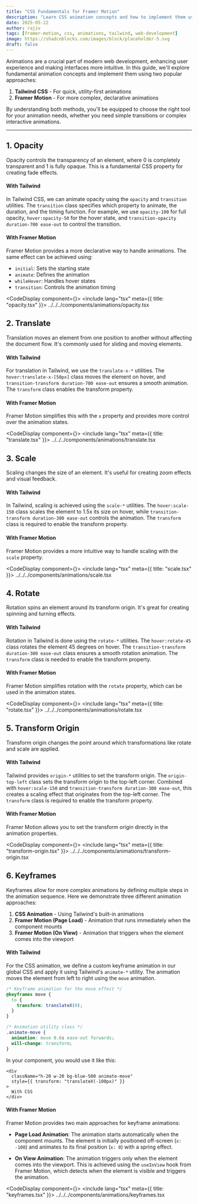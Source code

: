 ```yaml
---
title: "CSS Fundamentals for Framer Motion"
description: "Learn CSS animation concepts and how to implement them using both Tailwind CSS and Framer Motion. A practical guide for web developers."
date: 2025-05-22
author: rajiv
tags: [framer-motion, css, animations, tailwind, web-development]
image: https://shadcnblocks.com/images/block/placeholder-5.svg
draft: false
---
```


Animations are a crucial part of modern web development, enhancing user experience and making interfaces more intuitive. In this guide, we'll explore fundamental animation concepts and implement them using two popular approaches:

1. **Tailwind CSS** - For quick, utility-first animations
2. **Framer Motion** - For more complex, declarative animations

By understanding both methods, you'll be equipped to choose the right tool for your animation needs, whether you need simple transitions or complex interactive animations.

---


## 1. Opacity

Opacity controls the transparency of an element, where 0 is completely transparent and 1 is fully opaque. This is a fundamental CSS property for creating fade effects.

#### With Tailwind

In Tailwind CSS, we can animate opacity using the `opacity` and `transition` utilities. The `transition` class specifies which property to animate, the duration, and the timing function. For example, we use `opacity-100` for full opacity, `hover:opacity-50` for the hover state, and `transition-opacity duration-700 ease-out` to control the transition.

#### With Framer Motion

Framer Motion provides a more declarative way to handle animations. The same effect can be achieved using:

- `initial`: Sets the starting state
- `animate`: Defines the animation
- `whileHover`: Handles hover states
- `transition`: Controls the animation timing

<CodeDisplay component={<Opacity />}>
  <include lang="tsx" meta={{ title: "opacity.tsx" }}>
    ../../../components/animations/opacity.tsx
  </include>
</CodeDisplay>

## 2. Translate

Translation moves an element from one position to another without affecting the document flow. It's commonly used for sliding and moving elements.

#### With Tailwind

For translation in Tailwind, we use the `translate-x-*` utilities. The `hover:translate-x-[50px]` class moves the element on hover, and `transition-transform duration-700 ease-out` ensures a smooth animation. The `transform` class enables the transform property.

#### With Framer Motion

Framer Motion simplifies this with the `x` property and provides more control over the animation states.

<CodeDisplay component={<TranslateBox />}>
  <include lang="tsx" meta={{ title: "translate.tsx" }}>
    ../../../components/animations/translate.tsx
  </include>
</CodeDisplay>

## 3. Scale

Scaling changes the size of an element. It's useful for creating zoom effects and visual feedback.

#### With Tailwind

In Tailwind, scaling is achieved using the `scale-*` utilities. The `hover:scale-150` class scales the element to 1.5x its size on hover, while `transition-transform duration-300 ease-out` controls the animation. The `transform` class is required to enable the transform property.

#### With Framer Motion

Framer Motion provides a more intuitive way to handle scaling with the `scale` property.

<CodeDisplay component={<Scale />}>
  <include lang="tsx" meta={{ title: "scale.tsx" }}>
    ../../../components/animations/scale.tsx
  </include>
</CodeDisplay>

## 4. Rotate

Rotation spins an element around its transform origin. It's great for creating spinning and turning effects.

#### With Tailwind

Rotation in Tailwind is done using the `rotate-*` utilities. The `hover:rotate-45` class rotates the element 45 degrees on hover. The `transition-transform duration-300 ease-out` class ensures a smooth rotation animation. The `transform` class is needed to enable the transform property.

#### With Framer Motion

Framer Motion simplifies rotation with the `rotate` property, which can be used in the animation states.

<CodeDisplay component={<RotateBox />}>
  <include lang="tsx" meta={{ title: "rotate.tsx" }}>
    ../../../components/animations/rotate.tsx
  </include>
</CodeDisplay>

## 5. Transform Origin

Transform origin changes the point around which transformations like rotate and scale are applied.

#### With Tailwind

Tailwind provides `origin-*` utilities to set the transform origin. The `origin-top-left` class sets the transform origin to the top-left corner. Combined with `hover:scale-150` and `transition-transform duration-300 ease-out`, this creates a scaling effect that originates from the top-left corner. The `transform` class is required to enable the transform property.

#### With Framer Motion

Framer Motion allows you to set the transform origin directly in the animation properties.

<CodeDisplay component={<TransformOriginBox />}>
  <include lang="tsx" meta={{ title: "transform-origin.tsx" }}>
    ../../../components/animations/transform-origin.tsx
  </include>
</CodeDisplay>

## 6. Keyframes

Keyframes allow for more complex animations by defining multiple steps in the animation sequence. Here we demonstrate three different animation approaches:

1. **CSS Animation** - Using Tailwind's built-in animations
2. **Framer Motion (Page Load)** - Animation that runs immediately when the component mounts
3. **Framer Motion (On View)** - Animation that triggers when the element comes into the viewport

#### With Tailwind

For the CSS animation, we define a custom keyframe animation in our global CSS and apply it using Tailwind's `animate-*` utility. The animation moves the element from left to right using the `move` animation.

```css
/* Keyframe animation for the move effect */
@keyframes move {
  to {
    transform: translateX(0);
  }
}

/* Animation utility class */
.animate-move {
  animation: move 0.6s ease-out forwards;
  will-change: transform;
}
```

In your component, you would use it like this:

```tsx
<div
  className="h-20 w-20 bg-blue-500 animate-move"
  style={{ transform: "translateX(-100px)" }}
>
  With CSS
</div>
```

#### With Framer Motion

Framer Motion provides two main approaches for keyframe animations:

- **Page Load Animation**: The animation starts automatically when the component mounts. The element is initially positioned off-screen (`x: -100`) and animates to its final position (`x: 0`) with a spring effect.

- **On View Animation**: The animation triggers only when the element comes into the viewport. This is achieved using the `useInView` hook from Framer Motion, which detects when the element is visible and triggers the animation.

<CodeDisplay component={<KeyframesBox />}>
  <include lang="tsx" meta={{ title: "keyframes.tsx" }}>
    ../../../components/animations/keyframes.tsx
  </include>
</CodeDisplay>
